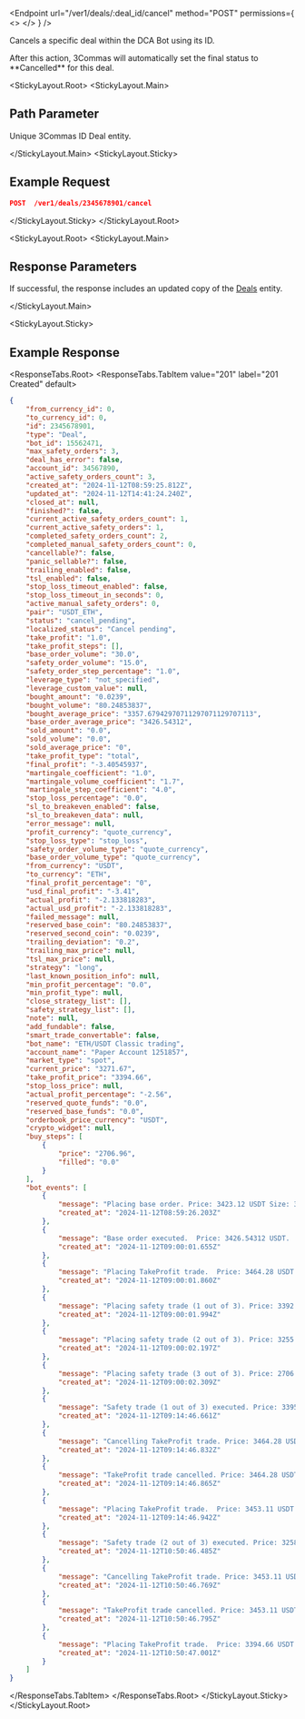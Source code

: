 
<Endpoint
  url="/ver1/deals/:deal_id/cancel"
  method="POST"
  permissions={
    <>
      <Permission title="Permission" description="BOTS_WRITE" />
      <Permission title="Security" description="SIGNED" />
    </>
  }
/>

Cancels a specific deal within the DCA Bot using its ID.

<Informer variant="warning">
After this action, 3Commas will automatically set the final status to **Cancelled** for this deal.
</Informer>


<StickyLayout.Root>
<StickyLayout.Main>

## Path Parameter

<ApiParam name='deal_id' type='integer' id="deal_id" required>
  Unique 3Commas ID Deal entity.
</ApiParam>

</StickyLayout.Main>
<StickyLayout.Sticky>

## Example Request

```json
POST  /ver1/deals/2345678901/cancel
```
</StickyLayout.Sticky>
</StickyLayout.Root>

<StickyLayout.Root>
<StickyLayout.Main>

## Response Parameters

If successful, the response includes an updated copy of the [Deals](./README.md) entity.

</StickyLayout.Main>

<StickyLayout.Sticky>
## Example Response

<ResponseTabs.Root>
<ResponseTabs.TabItem value="201" label="201 Created" default>

```json
{
    "from_currency_id": 0,
    "to_currency_id": 0,
    "id": 2345678901,
    "type": "Deal",
    "bot_id": 15562471,
    "max_safety_orders": 3,
    "deal_has_error": false,
    "account_id": 34567890,
    "active_safety_orders_count": 3,
    "created_at": "2024-11-12T08:59:25.812Z",
    "updated_at": "2024-11-12T14:41:24.240Z",
    "closed_at": null,
    "finished?": false,
    "current_active_safety_orders_count": 1,
    "current_active_safety_orders": 1,
    "completed_safety_orders_count": 2,
    "completed_manual_safety_orders_count": 0,
    "cancellable?": false,
    "panic_sellable?": false,
    "trailing_enabled": false,
    "tsl_enabled": false,
    "stop_loss_timeout_enabled": false,
    "stop_loss_timeout_in_seconds": 0,
    "active_manual_safety_orders": 0,
    "pair": "USDT_ETH",
    "status": "cancel_pending",
    "localized_status": "Cancel pending",
    "take_profit": "1.0",
    "take_profit_steps": [],
    "base_order_volume": "30.0",
    "safety_order_volume": "15.0",
    "safety_order_step_percentage": "1.0",
    "leverage_type": "not_specified",
    "leverage_custom_value": null,
    "bought_amount": "0.0239",
    "bought_volume": "80.24853837",
    "bought_average_price": "3357.67942970711297071129707113",
    "base_order_average_price": "3426.54312",
    "sold_amount": "0.0",
    "sold_volume": "0.0",
    "sold_average_price": "0",
    "take_profit_type": "total",
    "final_profit": "-3.40545937",
    "martingale_coefficient": "1.0",
    "martingale_volume_coefficient": "1.7",
    "martingale_step_coefficient": "4.0",
    "stop_loss_percentage": "0.0",
    "sl_to_breakeven_enabled": false,
    "sl_to_breakeven_data": null,
    "error_message": null,
    "profit_currency": "quote_currency",
    "stop_loss_type": "stop_loss",
    "safety_order_volume_type": "quote_currency",
    "base_order_volume_type": "quote_currency",
    "from_currency": "USDT",
    "to_currency": "ETH",
    "final_profit_percentage": "0",
    "usd_final_profit": "-3.41",
    "actual_profit": "-2.133818283",
    "actual_usd_profit": "-2.133818283",
    "failed_message": null,
    "reserved_base_coin": "80.24853837",
    "reserved_second_coin": "0.0239",
    "trailing_deviation": "0.2",
    "trailing_max_price": null,
    "tsl_max_price": null,
    "strategy": "long",
    "last_known_position_info": null,
    "min_profit_percentage": "0.0",
    "min_profit_type": null,
    "close_strategy_list": [],
    "safety_strategy_list": [],
    "note": null,
    "add_fundable": false,
    "smart_trade_convertable": false,
    "bot_name": "ETH/USDT Classic trading",
    "account_name": "Paper Account 1251857",
    "market_type": "spot",
    "current_price": "3271.67",
    "take_profit_price": "3394.66",
    "stop_loss_price": null,
    "actual_profit_percentage": "-2.56",
    "reserved_quote_funds": "0.0",
    "reserved_base_funds": "0.0",
    "orderbook_price_currency": "USDT",
    "crypto_widget": null,
    "buy_steps": [
        {
            "price": "2706.96",
            "filled": "0.0"
        }
    ],
    "bot_events": [
        {
            "message": "Placing base order. Price: 3423.12 USDT Size: 33.204264 USDT (Reinvested 3.080799 USDT) (0.0097 ETH)",
            "created_at": "2024-11-12T08:59:26.203Z"
        },
        {
            "message": "Base order executed.  Price: 3426.54312 USDT.  Size: 33.23746826 USDT (0.0097 ETH)",
            "created_at": "2024-11-12T09:00:01.655Z"
        },
        {
            "message": "Placing TakeProfit trade.  Price: 3464.28 USDT Size: 33.603516 USDT (0.0097 ETH), the price should rise for 1.26% to close the deal",
            "created_at": "2024-11-12T09:00:01.860Z"
        },
        {
            "message": "Placing safety trade (1 out of 3). Price: 3392.27 USDT Size: 18.318258 USDT (Reinvested 3.080799 USDT) (0.0054 ETH)",
            "created_at": "2024-11-12T09:00:01.994Z"
        },
        {
            "message": "Placing safety trade (2 out of 3). Price: 3255.21 USDT Size: 28.645848 USDT (Reinvested 3.080799 USDT) (0.0088 ETH)",
            "created_at": "2024-11-12T09:00:02.197Z"
        },
        {
            "message": "Placing safety trade (3 out of 3). Price: 2706.96 USDT Size: 46.559712 USDT (Reinvested 3.080799 USDT) (0.0172 ETH)",
            "created_at": "2024-11-12T09:00:02.309Z"
        },
        {
            "message": "Safety trade (1 out of 3) executed. Price: 3395.66227 USDT Size: 18.33657626 USDT (0.0054 ETH)",
            "created_at": "2024-11-12T09:14:46.661Z"
        },
        {
            "message": "Cancelling TakeProfit trade. Price: 3464.28 USDT Size: 33.603516 USDT (0.0097 ETH)",
            "created_at": "2024-11-12T09:14:46.832Z"
        },
        {
            "message": "TakeProfit trade cancelled. Price: 3464.28 USDT Size: 33.603516 USDT (0.0097 ETH)",
            "created_at": "2024-11-12T09:14:46.865Z"
        },
        {
            "message": "Placing TakeProfit trade.  Price: 3453.11 USDT Size: 52.141961 USDT (0.0151 ETH), the price should rise for 1.79% to close the deal",
            "created_at": "2024-11-12T09:14:46.942Z"
        },
        {
            "message": "Safety trade (2 out of 3) executed. Price: 3258.46521 USDT Size: 28.67449385 USDT (0.0088 ETH)",
            "created_at": "2024-11-12T10:50:46.485Z"
        },
        {
            "message": "Cancelling TakeProfit trade. Price: 3453.11 USDT Size: 52.141961 USDT (0.0151 ETH)",
            "created_at": "2024-11-12T10:50:46.769Z"
        },
        {
            "message": "TakeProfit trade cancelled. Price: 3453.11 USDT Size: 52.141961 USDT (0.0151 ETH)",
            "created_at": "2024-11-12T10:50:46.795Z"
        },
        {
            "message": "Placing TakeProfit trade.  Price: 3394.66 USDT Size: 81.132374 USDT (0.0239 ETH), the price should rise for 5.48% to close the deal",
            "created_at": "2024-11-12T10:50:47.001Z"
        }
    ]
}
```
</ResponseTabs.TabItem>
</ResponseTabs.Root>
</StickyLayout.Sticky>
</StickyLayout.Root>